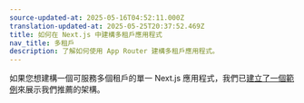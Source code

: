 ```yaml
---
source-updated-at: 2025-05-16T04:52:11.000Z
translation-updated-at: 2025-05-25T20:37:52.469Z
title: 如何在 Next.js 中建構多租戶應用程式
nav_title: 多租戶
description: 了解如何使用 App Router 建構多租戶應用程式。
---
```


如果您想建構一個可服務多個租戶的單一 Next.js 應用程式，我們已[建立了一個範例](https://vercel.com/templates/next.js/platforms-starter-kit)來展示我們推薦的架構。